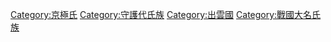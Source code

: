 {{Catnav|頁面分類|人物|各國人物|日本人|日本氏族}}
{{Catnav|頁面分類|...|系譜學|姓氏|日本氏族}}
{{Catnav|頁面分類|...|家世與傳承|家族|日本氏族}}

{{catmore}}

[[Category:京極氏|Category:京極氏]]
[[Category:守護代氏族|Category:守護代氏族]]
[[Category:出雲國|Category:出雲國]]
[[Category:戰國大名氏族|Category:戰國大名氏族]]